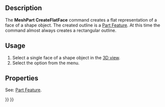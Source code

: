 <languages/>

{{Docnav
|[[MeshPart_CreateFlatMesh|CreateFlatMesh]]
|
|[[Mesh_Workbench|Mesh]]
|IconL=MeshPart_CreateFlatMesh.svg
|IconR=
|IconC=Workbench_Mesh.svg
}}

{{GuiCommand
|Name=MeshPart CreateFlatFace
|MenuLocation=Meshes → Unwrap Face
|Workbenches=[[Mesh_Workbench|Mesh]]
|Version=0.19
|SeeAlso=[[MeshPart_CreateFlatMesh|MeshPart CreateFlatMesh]]
}}

==Description==

The '''MeshPart CreateFlatFace''' command creates a flat representation of a face of a shape object. The created outline is a [[Part_Feature|Part Feature]]. At this time the command almost always creates a rectangular outline.

==Usage==

# Select a single face of a shape object in the [[3D_view|3D view]].
# Select the {{MenuCommand|Meshes → [[Image:MeshPart_CreateFlatFace.svg|16px]] Unwrap Face}} option from the menu.

==Properties==

See: [[Part_Feature|Part Feature]].


{{Docnav
|[[MeshPart_CreateFlatMesh|CreateFlatMesh]]
|
|[[Mesh_Workbench|Mesh]]
|IconL=MeshPart_CreateFlatMesh.svg
|IconR=
|IconC=Workbench_Mesh.svg
}}

{{Mesh Tools navi{{#translation:}}}}
{{Userdocnavi{{#translation:}}}}